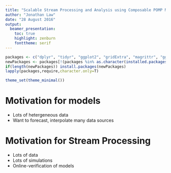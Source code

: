 ```yaml
---
title: "Scalable Stream Processing and Analysis using Composable POMP Models"
author: "Jonathan Law"
date: "28 August 2016"
output: 
  beamer_presentation:
    toc: true
    highlight: zenburn
    fonttheme: serif
---
```


```r
packages <- c("dplyr", "tidyr", "ggplot2", "gridExtra", "magrittr", "ggmcmc", "coda", "dlm", "readr", "latex2exp", "extrafont", "scales", "ggfortify")
newPackages <- packages[!(packages %in% as.character(installed.packages()[,"Package"]))]
if(length(newPackages)) install.packages(newPackages)
lapply(packages,require,character.only=T)

theme_set(theme_minimal())
```

# Motivation for models

- Lots of hetergeneous data
- Want to forecast, interpolate many data sources

# Motivation for Stream Processing

- Lots of data
- Lots of simulations
- Online-verification of models

